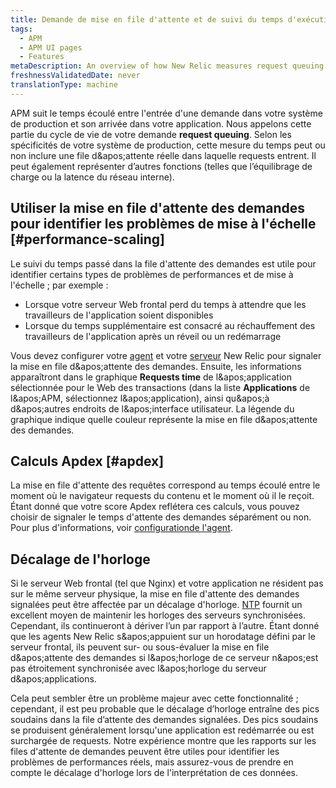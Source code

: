 ```yaml
---
title: Demande de mise en file d'attente et de suivi du temps d'exécution du frontend
tags:
  - APM
  - APM UI pages
  - Features
metaDescription: An overview of how New Relic measures request queuing and time spent in frontend web servers and load balancers.
freshnessValidatedDate: never
translationType: machine
---
```


APM suit le temps écoulé entre l&apos;entrée d&apos;une demande dans votre système de production et son arrivée dans votre application. Nous appelons cette partie du cycle de vie de votre demande <DNT>**request queuing**</DNT>. Selon les spécificités de votre système de production, cette mesure du temps peut ou non inclure une file d&amp;apos;attente réelle dans laquelle requests entrent. Il peut également représenter d’autres fonctions (telles que l’équilibrage de charge ou la latence du réseau interne).

## Utiliser la mise en file d&apos;attente des demandes pour identifier les problèmes de mise à l&apos;échelle [#performance-scaling]

Le suivi du temps passé dans la file d&apos;attente des demandes est utile pour identifier certains types de problèmes de performances et de mise à l&apos;échelle ; par exemple :

* Lorsque votre serveur Web frontal perd du temps à attendre que les travailleurs de l&apos;application soient disponibles
* Lorsque du temps supplémentaire est consacré au réchauffement des travailleurs de l&apos;application après un réveil ou un redémarrage

Vous devez configurer votre [agent](/docs/features/configuring-request-queue-reporting) et votre [serveur](/docs/features/request-queue-server-configuration-examples) New Relic pour signaler la mise en file d&amp;apos;attente des demandes. Ensuite, les informations apparaîtront dans le graphique <DNT>**Requests time**</DNT> de l&amp;apos;application sélectionnée pour le Web des transactions (dans la liste <DNT>**Applications**</DNT> de l&amp;apos;APM, sélectionnez l&amp;apos;application), ainsi qu&amp;apos;à d&amp;apos;autres endroits de l&amp;apos;interface utilisateur. La légende du graphique indique quelle couleur représente la mise en file d&amp;apos;attente des demandes.

## Calculs Apdex [#apdex]

La mise en file d&apos;attente des requêtes correspond au temps écoulé entre le moment où le navigateur requests du contenu et le moment où il le reçoit. Étant donné que votre score Apdex reflétera ces calculs, vous pouvez choisir de signaler le temps d&apos;attente des demandes séparément ou non. Pour plus d&apos;informations, voir [configurationde l&apos;agent](/docs/features/configuring-request-queue-reporting).

## Décalage de l&apos;horloge

Si le serveur Web frontal (tel que Nginx) et votre application ne résident pas sur le même serveur physique, la mise en file d&apos;attente des demandes signalées peut être affectée par un décalage d&apos;horloge. [NTP](http://www.ntp.org/ "Le lien s'ouvre dans une nouvelle fenêtre") fournit un excellent moyen de maintenir les horloges des serveurs synchronisées. Cependant, ils continueront à dériver l’un par rapport à l’autre. Étant donné que les agents New Relic s&amp;apos;appuient sur un horodatage défini par le serveur frontal, ils peuvent sur- ou sous-évaluer la mise en file d&amp;apos;attente des demandes si l&amp;apos;horloge de ce serveur n&amp;apos;est pas étroitement synchronisée avec l&amp;apos;horloge du serveur d&amp;apos;applications.

Cela peut sembler être un problème majeur avec cette fonctionnalité ; cependant, il est peu probable que le décalage d’horloge entraîne des pics soudains dans la file d’attente des demandes signalées. Des pics soudains se produisent généralement lorsqu&apos;une application est redémarrée ou est surchargée de requests. Notre expérience montre que les rapports sur les files d&apos;attente de demandes peuvent être utiles pour identifier les problèmes de performances réels, mais assurez-vous de prendre en compte le décalage d&apos;horloge lors de l&apos;interprétation de ces données.